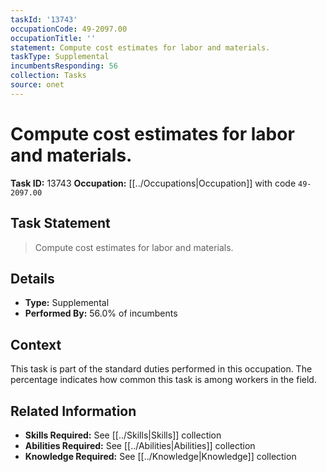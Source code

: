 ```yaml
---
taskId: '13743'
occupationCode: 49-2097.00
occupationTitle: ''
statement: Compute cost estimates for labor and materials.
taskType: Supplemental
incumbentsResponding: 56
collection: Tasks
source: onet
---
```

# Compute cost estimates for labor and materials.

**Task ID:** 13743
**Occupation:** [[../Occupations|Occupation]] with code `49-2097.00`

## Task Statement

> Compute cost estimates for labor and materials.

## Details

- **Type:** Supplemental
- **Performed By:** 56.0% of incumbents

## Context

This task is part of the standard duties performed in this occupation. The percentage indicates how common this task is among workers in the field.

## Related Information

- **Skills Required:** See [[../Skills|Skills]] collection
- **Abilities Required:** See [[../Abilities|Abilities]] collection
- **Knowledge Required:** See [[../Knowledge|Knowledge]] collection
